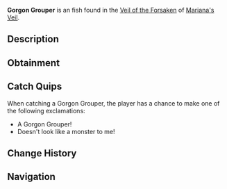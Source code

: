 {{FishInfobox
|image          = Gorgon Grouper.png
|rarity         = Unusual
|sea            = First Sea
|location       = [[Veil of the Forsaken]]
|sublocation    = 
|sources        = Fishing Rod
|radar_location = 
|prog_speed     = -20
|xp             = 1350
|weather        = Clear
|time           = 
|season         = 
|bait           = Minnow
|base_weight    = 165
|base_value     = 1500
|weight_range   = 105
|base_chance    = 25
|base_resil     = 55
}}
'''Gorgon Grouper''' is an {{Rarity|Unusual}} fish found in the [[Veil of the Forsaken]] of [[Mariana's Veil]].

== Description ==
{{Description|A stone-like fish with glowing eyes and a body covered in moss.|Bestiary Entry}}

== Obtainment ==
{{Description|Prefers to swim in groups, where conditions are clear.|Bestiary Hint}}
{{Fish Availability|
Mariana's Veil/Scylla Hunt
Mariana's Veil/Veil of the Forsaken
|top_rods      = 
Krampus's Rod\332228.89\364318.6;
Plastic Rod\326380.17\347940.01;
Magma Rod\317471.67\348136;
Great Rod of Oscar\249981.67\213168.13;
Leviathan's Fang Rod\234366.21\287998.91;
Buddy Bond Rod\231595.77\320663.74;
Fast Rod\217257.45\406586.17;
Fischer's Rod\197399.06\369422.21;
Firefly Rod\203063.55\348950.25;
Astralhook Rod\232327.38\221331.19;
Ethereal Prism Rod\231741.5\218424.77;
Seraphic Rod\222125.57\224590.68;
No-Life Rod\214789.22\243136.91;
Free Spirit Rod\207594.36\285285.14;
Rod Of The Forgotten Fang\207318.9\216947.11;
Challenger's Rod\197383.2\220214.67;
Blazebringer Rod\187443.76\214113.03;
Rod Of The Depths\185804.45\207564.47;
Rod Of The Exalted One\183997.88\208960.61;
Trident Rod\183894.04\280168.37;
Zeus Rod\176456.75\201884.45;
Verdant Shear Rod\171937.23\203347.23;
Depthseeker Rod\157065.07\189118.13;
Avalanche Rod\141368.61\171442.01;
Volcanic Rod\137557.28\160413.93;
Steady Rod\52482.29\64735.43
|recommended   = Ethereal Prism Rod
}}

== Catch Quips ==
When catching a Gorgon Grouper, the player has a chance to make one of the following exclamations:
* A Gorgon Grouper!
* Doesn't look like a monster to me!

== Change History ==
{{Change History|{{subst:Current Version}}}}

== Navigation ==
{{Fish Navbox|Veil of the Forsaken}}